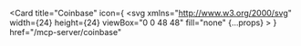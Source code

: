 <Card
  title="Coinbase"
  icon={
    <svg
      xmlns="http://www.w3.org/2000/svg"
      width={24}
      height={24}
      viewBox="0 0 48 48"
      fill="none"
      {...props}
    >
      <title>{"Coinbase icon"}</title>
      <path 
        fillRule="evenodd"
        clipRule="evenodd"
        d="M24,36c-6.63,0-12-5.37-12-12s5.37-12,12-12c5.94,0,10.87,4.33,11.82,10h12.09C46.89,9.68,36.58,0,24,0 C10.75,0,0,10.75,0,24s10.75,24,24,24c12.58,0,22.89-9.68,23.91-22H35.82C34.87,31.67,29.94,36,24,36z"
        fill="#FFFFFF"
      />
      <path
        fillRule="evenodd"
        clipRule="evenodd"
        d="M24,36c-6.63,0-12-5.37-12-12s5.37-12,12-12c5.94,0,10.87,4.33,11.82,10h12.09C46.89,9.68,36.58,0,24,0 C10.75,0,0,10.75,0,24s10.75,24,24,24c12.58,0,22.89-9.68,23.91-22H35.82C34.87,31.67,29.94,36,24,36z"
        fill="#0052FF"
      />
    </svg>
  }
  href="/mcp-server/coinbase"
></Card>
